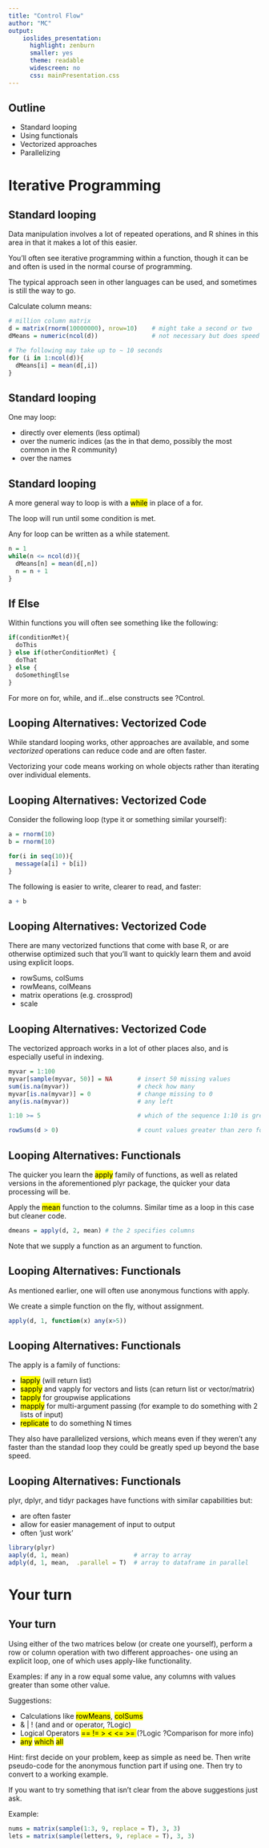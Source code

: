 ```yaml
---
title: "Control Flow"
author: "MC"
output:   
    ioslides_presentation:
      highlight: zenburn
      smaller: yes
      theme: readable
      widescreen: no
      css: mainPresentation.css
---
```


## Outline

- Standard looping
- Using functionals
- Vectorized approaches
- Parallelizing




# Iterative Programming
## Standard looping
Data manipulation involves a lot of repeated operations, and R shines in this area in that it makes a lot of this easier.

You'll often see iterative programming within a function, though it can be and often is used in the normal course of programming.

The typical approach seen in other languages can be used, and sometimes is still the way to go.

Calculate column means:

```r
# million column matrix
d = matrix(rnorm(10000000), nrow=10)    # might take a second or two
dMeans = numeric(ncol(d))               # not necessary but does speed up explicit loops to predefine the object

# The following may take up to ~ 10 seconds
for (i in 1:ncol(d)){
  dMeans[i] = mean(d[,i])
}
```

## Standard looping
One may loop:

- directly over elements (less optimal)
- over the numeric indices (as the in that demo, possibly the most common in the R community)
- over the names

## Standard looping
A more general way to loop is with a <mark class='empCode'>while</mark> in place of a for.

The loop will run until some condition is met.

Any for loop can be written as a while statement.

```r
n = 1
while(n <= ncol(d)){
  dMeans[n] = mean(d[,n])
  n = n + 1
}
```

## If Else
Within functions you will often see something like the following:

```r
if(conditionMet){
  doThis
} else if(otherConditionMet) {
  doThat
} else {
  doSomethingElse
}
```

For more on for, while, and if...else constructs see ?Control.


## Looping Alternatives: Vectorized Code
While standard looping works, other approaches are available, and some *vectorized* operations can reduce code and are often faster. 

Vectorizing your code means working on whole objects rather than iterating over individual elements.


## Looping Alternatives: Vectorized Code

Consider the following loop (type it or something similar yourself):

```r
a = rnorm(10)
b = rnorm(10)

for(i in seq(10)){
  message(a[i] + b[i])
}
```

The following is easier to write, clearer to read, and faster:

```r
a + b
```

## Looping Alternatives: Vectorized Code

There are many vectorized functions that come with base R, or are otherwise optimized such that you'll want to quickly learn them and avoid using explicit loops.

  - rowSums, colSums
  - rowMeans, colMeans
  - matrix operations (e.g. crossprod)
  - scale

## Looping Alternatives: Vectorized Code
The vectorized approach works in a lot of other places also, and is especially useful in indexing.

```r
myvar = 1:100
myvar[sample(myvar, 50)] = NA       # insert 50 missing values
sum(is.na(myvar))                   # check how many
myvar[is.na(myvar)] = 0             # change missing to 0
any(is.na(myvar))                   # any left

1:10 >= 5                           # which of the sequence 1:10 is greater or equal to 5

rowSums(d > 0)                      # count values greater than zero for each row
```


## Looping Alternatives: Functionals
The quicker you learn the <mark class='empCode'>apply</mark> family of functions, as well as related versions in the aforementioned plyr package, the quicker your data processing will be.

Apply the <mark class='empCode'>mean</mark> function to the columns.  Similar time as a loop in this case but cleaner code. 

```r
dmeans = apply(d, 2, mean) # the 2 specifies columns
```

Note that we supply a function as an argument to  function.

## Looping Alternatives: Functionals

As mentioned earlier, one will often use anonymous functions with apply. 

We create a simple function on the fly, without assignment.

```r
apply(d, 1, function(x) any(x>5))
```

## Looping Alternatives: Functionals

The apply is a family of functions:

- <mark class='empCode'>lapply</mark> (will return list)
- <mark class='empCode'>sapply</mark> and vapply for vectors and lists (can return list or vector/matrix)
- <mark class='empCode'>tapply</mark> for groupwise applications
- <mark class='empCode'>mapply</mark> for multi-argument passing (for example to do something with 2 lists of input)
- <mark class='empCode'>replicate</mark> to do something N times

They also have parallelized versions, which means even if they weren't any faster than the standad loop they could be greatly sped up beyond the base speed.

## Looping Alternatives: Functionals
plyr, dplyr, and tidyr packages have functions with similar capabilities but:

  - are often faster
  - allow for easier management of input to output
  - often 'just work'
  
```r
library(plyr)
aaply(d, 1, mean)                  # array to array
adply(d, 1, mean,  .parallel = T)  # array to dataframe in parallel
```



# Your turn
## Your turn

Using either of the two matrices below (or create one yourself), perform a row or column operation with two different approaches- one using an explicit loop, one of which uses apply-like functionality.

Examples: if any in a row equal some value, any columns with values greater than some other value.

Suggestions: 

  - Calculations like <mark class='empCode'>rowMeans</mark>, <mark class='empCode'>colSums</mark>
  - & | ! (and and or operator, ?Logic)
  - Logical Operators <mark class='empCode'>== != > < <= >= </mark> (?Logic ?Comparison for more info)
  - <mark class='empCode'>any</mark> <mark class='empCode'>which</mark> <mark class='empCode'>all</mark>
  
Hint: first decide on your problem, keep as simple as need be. Then write pseudo-code for the anonymous function part if using one.  Then try to convert to a working example.

If you want to try something that isn't clear from the above suggestions just ask.

Example:


```r
nums = matrix(sample(1:3, 9, replace = T), 3, 3)
lets = matrix(sample(letters, 9, replace = T), 3, 3)
```

